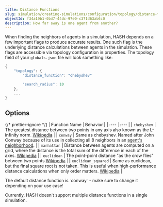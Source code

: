 ```yaml
---
title: Distance Functions
slug: simulation/creating-simulations/configuration/topology/distance-functions
objectId: f34a19b1-0bd7-44dc-97e0-c371d63ab6c0
description: How far away is one agent from another?
---
```


When finding the neighbors of agents in a simulation, HASH depends on a few important flags to produce accurate results. One such flag is the underlying distance calculations between agents in the simulation. These flags are accessible via topology configuration in properties. The topology field of your `globals.json` file will look something like:

```javascript
{
    "topology": {
        "distance_function": "chebyshev"

        "search_radius": 10
    },
    ...
}
```

## Options

{/* prettier-ignore */}
| Function Name | Behavior |
| :--- | :--- |
| `chebyshev` | The greatest distance between two points in any axis also known as the L-infinity norm. [Wikipedia](https://en.wikipedia.org/wiki/Chebyshev_distance) |
| `conway` | Same as chebyshev. Named after John Conway because of its use in collecting all 8 neighbors in an [agent's neighborhood](https://en.wikipedia.org/wiki/Conway%27s_Game_of_Life#Rules). |
| `manhattan` | Distance between agents are computed on a grid, where the distance is the total sum of the difference in each of the axes. [Wikipedia](https://en.wikipedia.org/wiki/Taxicab_geometry) |
| `euclidean` | The point-point distance "as the crow flies" between two points [Wikipedia](https://en.wikipedia.org/wiki/Euclidean_distance) |
| `euclidean_squared` | Same as euclidean, but the final square root is not taken. This is useful when high-performance distance calculations when only order matters. [Wikipedia](https://en.wikipedia.org/wiki/Euclidean_distance#Squared_Euclidean_distance) |

<Hint style="info">
  The default distance function is `conway` - make sure to change it depending
  on your use case!
</Hint>

Currently, HASH doesn't support multiple distance functions in a single simulation.
